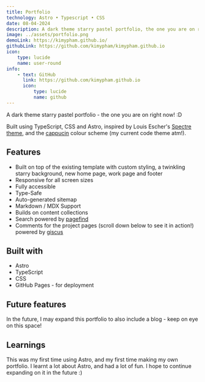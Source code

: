 ```yaml
---
title: Portfolio
technology: Astro • Typescript • CSS
date: 08-04-2024
description: A dark theme starry pastel portfolio, the one you are on right now :D
image: ../assets/portfolio.png
demoLink: https://kimypham.github.io/
githubLink: https://github.com/kimypham/kimypham.github.io
icon:
    type: lucide
    name: user-round
info:
    - text: GitHub
      link: https://github.com/kimypham.github.io
      icon:
          type: lucide
          name: github
---
```


A dark theme starry pastel portfolio - the one you are on right now! :D

Built using TypeScript, CSS and Astro, inspired by Louis Escher's [Spectre theme](https://github.com/louisescher/spectre), and the [cappucin](https://catppuccin.com/) colour scheme (my current code theme atm!).

## Features

- Built on top of the existing template with custom styling, a twinkling starry background, new home page, work page and footer
- Responsive for all screen sizes
- Fully accessible
- Type-Safe
- Auto-generated sitemap
- Markdown / MDX Support
- Builds on content collections
- Search powered by [pagefind](https://pagefind.app)
- Comments for the project pages (scroll down below to see it in action!) powered by [giscus](https://giscus.app)

## Built with

- Astro
- TypeScript
- CSS
- GitHub Pages - for deployment

## Future features

In the future, I may expand this portfolio to also include a blog - keep on eye on this space!

## Learnings

This was my first time using Astro, and my first time making my own portfolio. I learnt a lot about Astro, and had a lot of fun. I hope to continue expanding on it in the future :)
